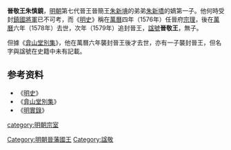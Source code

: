 '''晉敬王朱慎鏡'''{{BD|？||1578年|catIdx=Z朱}}，[[明朝|明朝]]第七代晉王晉簡王[[朱新㙉|朱新㙉]]的弟弟[[朱新墧|朱新墧]]的嫡第一子。他何時受封[[鎮國將軍|鎮國將軍]]已不可考，而《[[明史|明史]]》稱在[[萬曆|萬曆]]四年（1576年）任晉府[[宗理|宗理]]，後在[[萬曆|萬曆]]六年（1578年）去世，次年（1579年）追封晉王，[[諡號|諡號]]'''晉敬王'''，無子。

但據《[[弇山堂別集|弇山堂別集]]》，他在萬曆六年襲封晉王後才去世，亦有一子襲封晉王，但名字與諡號在史籍中未有記載。

==参考资料==
*《[[明史|明史]]》
*《[[弇山堂別集|弇山堂別集]]》
*《[[明實錄|明實錄]]》

{{s-start}}
{{s-before|從父簡王[[朱新㙉|朱新㙉]]|晉王}}
{{s-title|[[明朝藩王列表_(晉王系)|明晉國宗理]]|1576年－1578年<br>'''[[明朝藩王列表_(晉王系)|明晉國國王]]'''<br>1578年}}
{{s-after|弟弟惠王[[朱慎鋷|朱慎鋷]]}}
{{end}}

[[category:明朝宗室|category:明朝宗室]]
[[Category:明朝晉藩國王|Category:明朝晉藩國王]]
[[Category:諡敬|Category:諡敬]]